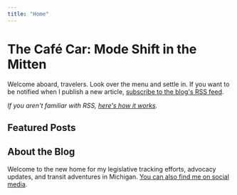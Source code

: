 ```yaml
---
title: "Home"
---
```



<Banner />

# The Café Car: Mode Shift in the Mitten

Welcome aboard, travelers. Look over the menu and settle in. If you want to be notified when I publish a new article, [subscribe to the blog's RSS feed](/feed.xml).

*If you aren't familiar with RSS, [here's how it works](https://aboutfeeds.com).*

## Featured Posts

<FeaturedPosts />

## About the Blog

<AboutHeadshot />

Welcome to the new home for my legislative tracking efforts, advocacy updates, and transit adventures in Michigan. [You can also find me on social media](/social).